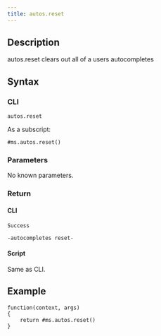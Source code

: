 ```yaml
---
title: autos.reset
---
```


## Description

autos.reset clears out all of a users autocompletes

## Syntax

### CLI

```
autos.reset
```

As a subscript:

```
#ms.autos.reset()
```

### Parameters

No known parameters.

### Return

#### CLI

```
Success

-autocompletes reset-
```

#### Script

Same as CLI.

## Example

```
function(context, args)
{
	return #ms.autos.reset()
}

```
